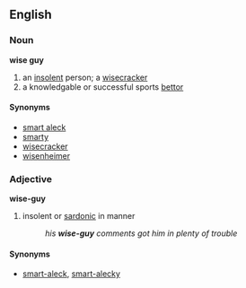 ==English==
=== Noun ===
'''wise guy'''
# an [[insolent]] person; a [[wisecrack]]er
# a knowledgable or successful sports [[bettor]]

==== Synonyms ====
* [[smart aleck]]
* [[smarty]]
* [[wisecracker]]
* [[wisenheimer]]

=== Adjective ===
'''wise-guy'''
# insolent or [[sardonic]] in manner
#: ''his '''wise-guy''' comments got him in plenty of trouble''

==== Synonyms ====
* [[smart-aleck]], [[smart-alecky]]
